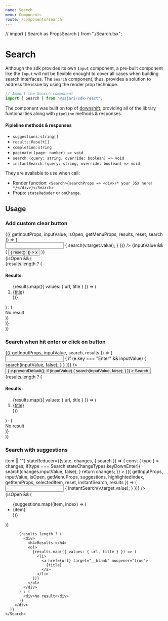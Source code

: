 ```yaml
---
name: Search
menu: Components
route: /components/search
---
```


// import { Search as PropsSearch } from "./Search.tsx";

# Search

Although the sdk provides its own `Input` component, a pre-built component like the `Input` will not be flexible enought to cover all cases when building search interfaces. The `Search` component, thus, provides a solution to address the issue by using the render prop technique.

```javascript
// Import the Search component
import { Search } from "@sajari/sdk-react";
```

The component was built on top of [downshift](https://github.com/paypal/downshift), providing all of the library funtionalities along with `pipeline` methods & responses.

#### Pipleline methods & responses

- `suggestions`: `string[]`
- `results`: `Result[]`
- `completion`: `string`
- `paginate`: `(page: number) => void`
- `search`: `(query: string, override: boolean) => void`
- `instantSearch`: `(query: string, override: boolean) => void`

They are available to use when call:

- Render function: `<Search>{searchProps => <div>/* your JSX here! */</div>}</Search>`
- Props: `stateReduder` or `onChange`.

## Usage

### Add custom clear button

<Playground>
  <InputWrapper style={{ height: 250 }}>
    <Search>
      {({
        getInputProps,
        inputValue,
        isOpen,
        getMenuProps,
        results,
        reset,
        search
      }) => (
        <div>
          <div style={{ textAlign: "center" }}>
            <input
              type="text"
              {...getInputProps({
                onChange: v => {
                  search(v.target.value);
                }
              })}
            />
            {inputValue && (
              <button
                onClick={() => {
                  reset();
                }}
              >
                x
              </button>
            )}
          </div>
          {isOpen && (
            <div>
              {results.length ? (
                <div>
                  <h4>Results:</h4>
                  <ol>
                    {results.map(({ values: { url, title } }) => (
                      <li>
                        <a href={url} target="__blank" noopener="true">
                          {title}
                        </a>
                      </li>
                    ))}
                  </ol>
                </div>
              ) : (
                <div>No result</div>
              )}
            </div>
          )}
        </div>
      )}
    </Search>
  </InputWrapper>
</Playground>

### Search when hit enter or click on button

<Playground>
  <InputWrapper style={{ height: 250 }}>
    <Search>
      {({ getInputProps, inputValue, search, results }) => (
        <div>
          <div style={{ textAlign: "center" }}>
            <input
              type="text"
              {...getInputProps({
                onKeyDown: e => {
                  if (e.key === "Enter" && inputValue) {
                    search(inputValue, false);
                  }
                }
              })}
            />
            <button
              onClick={e => {
                e.preventDefault();
                if (inputValue) {
                  search(inputValue, false);
                }
              }}
            >
              Search
            </button>
          </div>
          {results.length ? (
            <div>
              <h4>Results:</h4>
              <ol>
                {results.map(({ values: { url, title } }) => (
                  <li>
                    <a href={url} target="__blank" noopener="true">
                      {title}
                    </a>
                  </li>
                ))}
              </ol>
            </div>
          ) : (
            <div>No result</div>
          )}
        </div>
      )}
    </Search>
  </InputWrapper>
</Playground>

### Search with suggestions

<Playground>
  <InputWrapper style={{ height: 350 }}>
    <Search 
        itemToString={(item) => item || ""} 
        stateReducer={(state, changes, { search }) => {
            const { type } = changes;
            if(type === Search.stateChangeTypes.keyDownEnter){
                search(changes.inputValue, false);
            }
            return changes;
        }}
    >
      {({
        getInputProps,
        inputValue,
        isOpen,
        getMenuProps,
        suggestions,
        highlightedIndex,
        getItemProps,
        selectedItem,
        reset,
        instantSearch,
        results
      }) => (
        <div>
          <div style={{ textAlign: "center" }}>
            <input
              type="text"
              {...getInputProps({
                onChange: v => {
                  instantSearch(v.target.value);
                }
              })}
            />
          </div>
          {isOpen && (
            <ul {...getMenuProps()}>
              {suggestions.map((item, index) => (
                <li
                  highlighted={highlightedIndex === index}
                  selected={selectedItem === item}
                  style={{
                    backgroundColor:
                      highlightedIndex === index
                        ? "red"
                        : selectedItem === item
                        ? "yellow"
                        : "transparent"
                  }}
                  {...getItemProps({
                    key: item,
                    index,
                    item
                  })}
                >
                  {item}
                </li>
              ))}
            </ul>
          )}

          {results.length ? (
            <div>
              <h4>Results:</h4>
              <ol>
                {results.map(({ values: { url, title } }) => (
                  <li>
                    <a href={url} target="__blank" noopener="true">
                      {title}
                    </a>
                  </li>
                ))}
              </ol>
            </div>
          ) : (
            <div>No result</div>
          )}
        </div>
      )}
    </Search>

  </InputWrapper>
</Playground>

